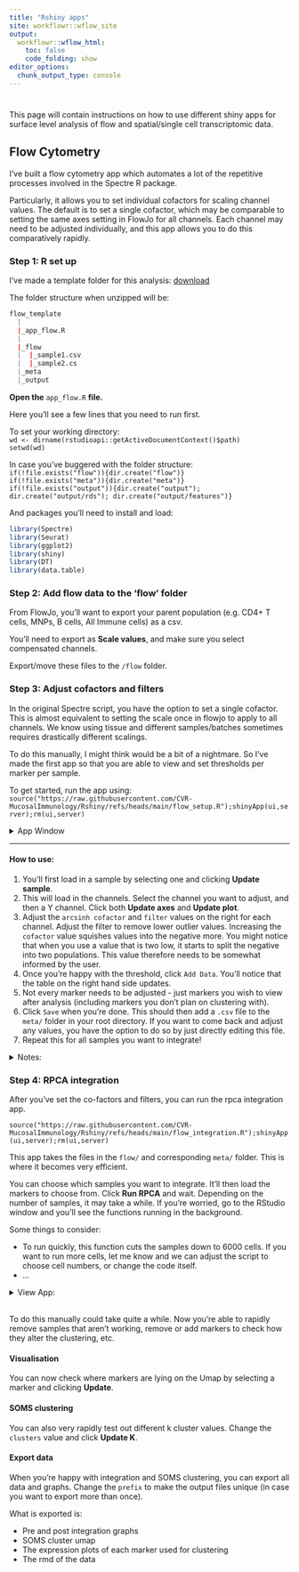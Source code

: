 ```yaml
---
title: "Rshiny apps"
site: workflowr::wflow_site
output:
  workflowr::wflow_html:
    toc: false
    code_folding: show
editor_options:
  chunk_output_type: console
---
```


# {.tabset .tabset-fade}

This page will contain instructions on how to use different shiny apps for surface level analysis of flow and spatial/single cell transcriptomic data. 

## Flow Cytometry{.tabset .tabset-fade}

I've built a flow cytometry app which automates a lot of the repetitive processes involved in the Spectre R package. 

Particularly, it allows you to set individual cofactors for scaling channel values. The default is to set a single cofactor, which may be comparable to setting the same axes setting in FlowJo for all channels. Each channel may need to be adjusted individually, and this app allows you to do this comparatively rapidly. 

### Step 1: R set up

I've made a template folder for this analysis: [download](https://github.com/DrThomasOneil/CVR-site/raw/refs/heads/master/docs/assets/apps/flow_template.zip)

The folder structure when unzipped will be: 

```r

flow_template
  |
  |_app_flow.R
  |
  |_flow
  |  |_sample1.csv
  |  |_sample2.cs
  |_meta
  |_output

```

**Open the** `app_flow.R` **file.**

Here you'll see a few lines that you need to run first. 

To set your working directory:    
`wd <- dirname(rstudioapi::getActiveDocumentContext()$path)`    
`setwd(wd)`

In case you've buggered with the folder structure:  
`if(!file.exists("flow")){dir.create("flow")}`  
`if(!file.exists("meta")){dir.create("meta")}`  
`if(!file.exists("output")){dir.create("output"); dir.create("output/rds"); dir.create("output/features")}`   

And packages you'll need to install and load:
```r
library(Spectre)
library(Seurat)
library(ggplot2)
library(shiny)
library(DT)
library(data.table)
```


### Step 2: Add flow data to the 'flow' folder

From FlowJo, you'll want to export your parent population (e.g. CD4+ T cells, MNPs, B cells, All Immune cells) as a csv.

You'll need to export as **Scale values**, and make sure you select compensated channels. 

Export/move these files to the `/flow` folder. 

### Step 3: Adjust cofactors and filters

In the original Spectre script, you have the option to set a single cofactor. This is almost equivalent to setting the scale once in flowjo to apply to all channels. We know using tissue and different samples/batches sometimes requires drastically different scalings. 

To do this manually, I might think would be a bit of a nightmare. So I've made the first app so that you are able to view and set thresholds per marker per sample. 

To get started, run the app using:    
`source("https://raw.githubusercontent.com/CVR-MucosalImmunology/Rshiny/refs/heads/main/flow_setup.R");shinyApp(ui,server);rm(ui,server)`

<details><summary>App Window</summary>
<br>
![ ](assets/app1.png)

<hr>
</details>
<hr>

#### How to use:

1. You'll first load in a sample by selecting one and clicking **Update sample**. 
2. This will load in the channels. Select the channel you want to adjust, and then a Y channel. Click both **Update axes** and **Update plot**. 
3. Adjust the `arcsinh cofactor` and `filter` values on the right for each channel. Adjust the filter to remove lower outlier values. Increasing the `cofactor` value squishes values into the negative more. You might notice that when you use a value that is two low, it starts to split the negative into two populations. This value therefore needs to be somewhat informed by the user. 
4. Once you're happy with the threshold, click `Add Data`. You'll notice that the table on the right hand side updates. 
5. Not every marker needs to be adjusted - just markers you wish to view after analysis (including markers you don't plan on clustering with).
6. Click `Save` when you're done. This should then add a `.csv` file to the `meta/` folder in your root directory. If you want to come back and adjust any values, you have the option to do so by just directly editing this file. 
7. Repeat this for all samples you want to integrate! 

<details><summary>Notes:</summary>

- You'll notice two extra buttons. Phenotypic and Cluster marker. These are redundant and I'll probably remove these at a later time. 
- As I said in step 6, you can just directly adjust the csv's in excel. Make sure not to change anything unnecessarily. The rpca app relies on this.

</details>


### Step 4: RPCA integration

After you've set the co-factors and filters, you can run the rpca integration app. 

`source("https://raw.githubusercontent.com/CVR-MucosalImmunology/Rshiny/refs/heads/main/flow_integration.R");shinyApp(ui,server);rm(ui,server)`

This app takes the files in the `flow/` and corresponding `meta/` folder. This is where it becomes very efficient. 

You can choose which samples you want to integrate. It'll then load the markers to choose from. Click **Run RPCA** and wait. Depending on the number of samples, it may take a while. If you're worried, go to the RStudio window and you'll see the functions running in the background. 

Some things to consider:

- To run quickly, this function cuts the samples down to 6000 cells. If you want to run more cells, let me know and we can adjust the script to choose cell numbers, or change the code itself.   
- ...   

<details><summary>View App:</summary>

![ ](assets/app2.png)
<br><hr>
</details>
<br>
To do this manually could take quite a while. Now you're able to rapidly remove samples that aren't working, remove or add markers to check how they alter the clustering, etc. 

#### Visualisation

You can now check where markers are lying on the Umap by selecting a marker and clicking **Update**.


#### SOMS clustering

You can also very rapidly test out different k cluster values. Change the `clusters` value and click **Update K**. 

#### Export data

When you're happy with integration and SOMS clustering, you can export all data and graphs. Change the `prefix` to make the output files unique (in case you want to export more than once).

What is exported is:    
  
- Pre and post integration graphs   
- SOMS cluster umap   
- The expression plots of each marker used for clustering   
- The rmd of the data   










